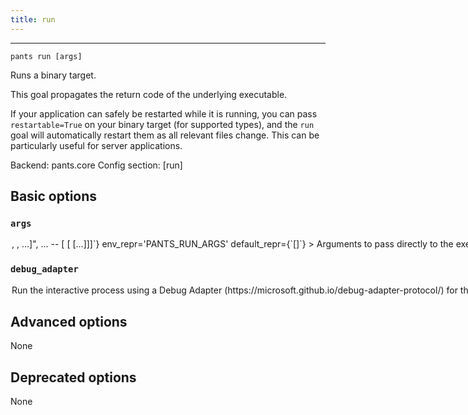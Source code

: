```yaml
---
title: run
---
```



---

```
pants run [args]
```

Runs a binary target.

This goal propagates the return code of the underlying executable.

If your application can safely be restarted while it is running, you can pass `restartable=True` on your binary target (for supported types), and the `run` goal will automatically restart them as all relevant files change. This can be particularly useful for server applications.

Backend: <span className="color--primary">pants.core</span>
Config section: <span className="color--primary">[run]</span>

<span className={styles.options}>

## Basic options

### `args`

<Option
  cli_repr={`--run-args="[<shell_str>, <shell_str>, ...]", ... -- [<shell_str> [<shell_str> [...]]]`}
  env_repr='PANTS_RUN_ARGS'
  default_repr={`[]`}
>

Arguments to pass directly to the executed target, e.g. `--run-args='val1 val2 --debug'`.

</Option>

### `debug_adapter`

<Option
  cli_repr={`--[no-]run-debug-adapter`}
  env_repr='PANTS_RUN_DEBUG_ADAPTER'
  default_repr={`False`}
>

Run the interactive process using a Debug Adapter (https://microsoft.github.io/debug-adapter-protocol/) for the language if supported.

The interactive process used will be immediately blocked waiting for a client before continuing.

</Option>

## Advanced options

None

## Deprecated options

None

</span>
